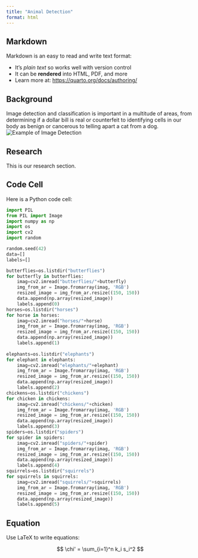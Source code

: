 ```yaml
---
title: "Animal Detection"
format: html
---
```


## Markdown

Markdown is an easy to read and write text format:

- It's _plain text_ so works well with version control
- It can be **rendered** into HTML, PDF, and more
- Learn more at: <https://quarto.org/docs/authoring/>

## Background

Image detection and classification is important in a multitude of areas, from determining if a dollar bill is real or counterfeit to identifying cells in our body as benign or cancerous to telling apart a cat from a dog.
![Example of Image Detection](animals.png)

## Research

This is our research section.

## Code Cell

Here is a Python code cell:

```python
import PIL
from PIL import Image
import numpy as np
import os
import cv2
import random

random.seed(42)
data=[]
labels=[]

butterflies=os.listdir("butterflies")
for butterfly in butterflies:
    imag=cv2.imread("butterflies/"+butterfly)
    img_from_ar = Image.fromarray(imag, 'RGB')
    resized_image = img_from_ar.resize((150, 150))
    data.append(np.array(resized_image))
    labels.append(0)
horses=os.listdir("horses")
for horse in horses:
    imag=cv2.imread("horses/"+horse)
    img_from_ar = Image.fromarray(imag, 'RGB')
    resized_image = img_from_ar.resize((150, 150))
    data.append(np.array(resized_image))
    labels.append(1)
    
elephants=os.listdir("elephants")
for elephant in elephants:
    imag=cv2.imread("elephants/"+elephant)
    img_from_ar = Image.fromarray(imag, 'RGB')
    resized_image = img_from_ar.resize((150, 150))
    data.append(np.array(resized_image))
    labels.append(2)
chickens=os.listdir("chickens")
for chicken in chickens:
    imag=cv2.imread("chickens/"+chicken)
    img_from_ar = Image.fromarray(imag, 'RGB')
    resized_image = img_from_ar.resize((150, 150))
    data.append(np.array(resized_image))
    labels.append(3)
spiders=os.listdir("spiders")
for spider in spiders:
    imag=cv2.imread("spiders/"+spider)
    img_from_ar = Image.fromarray(imag, 'RGB')
    resized_image = img_from_ar.resize((150, 150))
    data.append(np.array(resized_image))
    labels.append(4)
squirrels=os.listdir("squirrels")
for squirrels in squirrels:
    imag=cv2.imread("squirrels/"+squirrels)
    img_from_ar = Image.fromarray(imag, 'RGB')
    resized_image = img_from_ar.resize((150, 150))
    data.append(np.array(resized_image))
    labels.append(5)

```

## Equation

Use LaTeX to write equations:

$$
\chi' = \sum_{i=1}^n k_i s_i^2
$$
